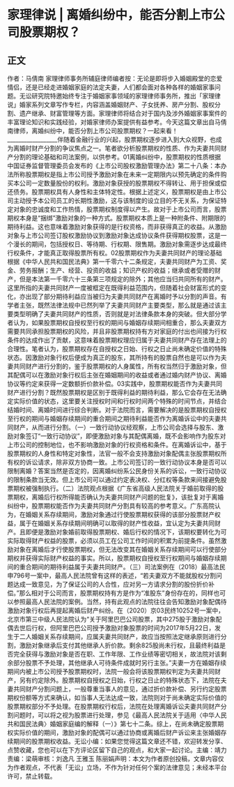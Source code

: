 # 家理律说 | 离婚纠纷中，能否分割上市公司股票期权？
## 正文
作者：马倩南 家理律师事务所辅庭律师编者按：无论是即将步入婚姻殿堂的恋爱情侣，还是已经走进婚姻家庭的法定夫妻，人们都会面对各种各样的婚姻家事问题。无讼研究院特邀始终专注于婚姻家事领域的家理律师事务所，推出「家理律说」婚家系列文章写作专栏，内容涵盖婚姻财产、子女抚养、房产分割、股权分割、遗产继承、财富管理等方面。家理律师将结合对于国内及涉外婚姻家事案件的丰富理论知识和实践经验，对婚家律师办案提供有益参考。今天这篇文章出自马倩南律师，离婚纠纷中，能否分割上市公司股票期权？一起来看！__________________伴随着金融行业的兴起，股票期权逐步进入到大众视野，也成为离婚时财产分割的争议焦点之一。笔者欲分析股票期权的性质、作为夫妻共同财产分割的理论基础和司法案例，以供参考。01离婚纠纷中，股票期权的性质根据中国证券监督管理委员会发布的《上市公司股权激励管理办法》第二十八条：本办法所称股票期权是指上市公司授予激励对象在未来一定期限内以预先确定的条件购买本公司一定数量股份的权利。激励对象获授的股票期权不得转让、用于担保或偿还债务。股票期权具有人身性和主体特定性。根据上述定义，股票期权是由上市公司主动授予本公司员工的长期性激励，这与该制度的设立目的不无关系，为保证特定对象的忠诚度和工作热情，股票期权制度得以产生。故对于上市公司而言，股票期权本身是“捆绑”激励对象的一种方式。股票期权本质上是一种附条件、附期限的期待利益。这也意味着激励对象获得的是行权资格，而非获得真正的收益。从激励对象与上市公司签订股权激励协议到激励对象达成协议条件获得期权股票，这是一个漫长的期间，包括授权日、等待期、行权期、限售期。激励对象需逐步达成最终行权条件，才能真正取得股票所有权。02股票期权作为夫妻共同财产的理论基础根据《中华人民共和国民法典》第一千零六十二条规定，夫妻共同财产为工资、奖金、劳务报酬；生产、经营、投资的收益；知识产权的收益；继承或者受赠的财产，但是本法第一千零六十三条第三项规定的除外；其他应当归共同所有的财产。这里所指的夫妻共同财产一度被框定在既得利益范围内，但随着社会财富形式的变化，亦出现了部分期待利益应当被归为夫妻共同财产在离婚时予以分割的声音。有学者主张，既然法律法规中已然列举了夫妻共同财产主要类型，那么就是通过该主要类型明确了夫妻共同财产的性质，否则就是对法律条款本身的突破。但大部分学者认为，如果股票期权自授权至行权的期间与婚姻存续期间相重合，那么夫妻双方需要共同承担股票期权的风险，并且非股票期权持有方对家庭的付出也间接为行权条件的达成作出了贡献，这意味着股票期权理应归属于夫妻共同财产存在法理上的合理性。笔者认为，股票期权存在自授权之日始、行权之日止尚未确定价值的特殊状态。因激励对象行权后便成为真正的股东，其所持有的股票自然也是可以作为夫妻共同财产进行分割的，鉴于股票期权的人身属性，所有权当然归于激励对象，但其配偶可以在激励对象行权后主张在婚姻期间的收益或者通过婚内财产协议、离婚协议等约定来获得一定数额折价款补偿。03实践中，股票期权能否作为夫妻共同财产进行分割？既然股票期权是区别于既得利益的期待利益，那么它会存在无法确定实际价值的状态，这里要关注授权时间和行权时间两个特殊的时间节点，并结合结婚时间、离婚时间进行综合判断。对于法院而言，需要解决的是股票期权自授权至行权的期间与婚姻存续期间的重合期间之期待利益能否作为离婚诉讼中的夫妻共同财产，从而进行分割。（一）一致行动协议经观察，上市公司会选择与股东、激励对象签订“一致行动协议”，即便激励对象与其配偶离婚，既不会影响作为股东对上市公司的控制地位，也不影响激励对象的行权资格和条件。在离婚诉讼中，基于股票期权的人身性和特定对象性，法官一般不会支持激励对象配偶主张股票期权所有权的诉讼请求，除非双方协商一致。上市公司签订的一致行动协议本身是否可以限制离婚？答案当然是否定的，因离婚纠纷系公民身份关系的诉讼，一致行动协议的限制条款当无效。但上市公司可以通过约定表决权、分红权等条款来间接避免股票期权被强制执行。（二）法院观点根据《广东省高级人民法院关于婚前取得的股票期权，离婚后行权所得能否确认为夫妻共同财产问题的批复》，该批复对于离婚纠纷中，股票期权能否作为夫妻共同财产分割具有较高的参考意义。广东高院认为，在婚姻关系存续期间，激励对象通过行使股票期权获得的该部分股票财产权益，属于在婚姻关系存续期间明确可以取得的财产性收益，宜认定为夫妻共同财产。且即便是激励对象婚前取得股票期权、婚后行权的情况下，该期权要转化为可实际取得财产权益的股票，必须以员工在公司工作时间的积累为前提条件。虽然激励对象在离婚后才行使股票期权，但无法改变其在婚姻关系存续期间可以行使部分期权并获得实际财产权益的事实。所以，股票期权自授权至行权期间与婚姻存续期间的重合期间的期待利益属于夫妻共同财产。（三）司法案例在（2018）最高法民申796号一案中，最高人民法院曾有这样的表述，“若夫妻双方不能就股权分割问题达成一致意见，为了保证公司的人合性，应对另一方请求分割的股份折价补偿。”那么相对于公司而言，股票期权持有方是作为“准股东”身份存在的，同样也可以参照最高人民法院的案例。当然，持有此观点的法院往往会告知激励对象配偶待激励对象行权后再提起离婚后财产纠纷。在（2020）京03民终10252号一案中，北京市第三中级人民法院认为“关于阿里巴巴公司股票，其中275股于激励对象配偶去世后行权，但阿里巴巴公司授予激励对象股票的时间为2017年5月22日，发生于二人婚姻关系存续期间，应属夫妻共同财产，故应当按照法定继承原则进行分割，激励对象继承后支付其他继承人折价款。剩余825股尚未行权，且最终利益是否完全获得与激励对象是否在职、工作年限、工作业绩等密切相关，故法院对该剩余部分股票不予处理，其他继承人可待条件成就时另行主张。”夫妻一方在婚姻存续期间内被上市公司授予股票期权时，法院一般会将该股票期权判定为夫妻共同财产，另有约定除外。股票期权自授权之日始，行权之日止的特殊状态下，法院在夫妻共同财产分割问题上，一般尊重当事人的意见，通过折价款补偿、另行约定股票期权份额等方式来确认，如当事人无法达成一致，法院则对于尚未确定实际价值的股票期权部分不予处理。在股票期权行权后，法院在处理离婚诉讼夫妻共同财产分割问题时，可以将之视为股票进行处理，参见《最高人民法院关于适用〈中华人民共和国民法典〉婚姻家庭编的解释（一）》第七十二条。综上，在尚未确定股票期权实际价值的期间，激励对象的配偶可以通过协商或离婚后财产诉讼来主张婚姻存续期间的股票期权收益。无讼小编：如果您觉得这篇文章还不错，欢迎转发分享、点赞收藏，您也可以在下方评论区留下自己的观点，和大家一起讨论。主编：靖力责编：梁萌审核：刘逸凡 王雅玉 陈丽娟声明：本文为作者原创投稿，文章内容仅为作者观点，不代表「无讼」立场，不作为针对任何个案的法律意见；未经本平台许可，禁止转载。